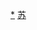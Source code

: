 <div style="position: relative" class="center">
{{Image label begin|image=Administrative Division Nanjing.png|width={{{1|360}}}|link=}} 
{{Image label|x=790|y=1020|scale={{{1|360}}}/1440|text=[[玄武区|<span style="color: black;">'''①'''</span>]]}}
{{Image label|x=750|y=1120|scale={{{1|360}}}/1440|text=[[秦淮区|<span style="color: black;">'''②'''</span>]]}}
{{Image label|x=590|y=1140|scale={{{1|360}}}/1440|text=[[建邺区|<span style="color: black;">'''③'''</span>]]}}
{{Image label|x=670|y=1000|scale={{{1|360}}}/1440|text=[[鼓楼区 (南京市)|<span style="color: black;">'''④'''</span>]]}}
{{Image label|x=320|y=1020|scale={{{1|360}}}/1440|text=[[浦口区|<span style="color: black;">'''浦口区'''</span>]]}}
{{Image label|x=950|y=880|scale={{{1|360}}}/1440|text=[[栖霞区|<span style="color: black;">'''栖霞区'''</span>]]}}
{{Image label|x=490|y=1260|scale={{{1|360}}}/1440|text=[[雨花台区|<span style="color: black;">'''雨花台区'''</span>]]}}
{{Image label|x=730|y=1400|scale={{{1|360}}}/1440|text=[[江宁区 (南京市)|<span style="color: black;">'''江宁区'''</span>]]}}
{{Image label|x=780|y=420|scale={{{1|360}}}/1440|text=[[六合区|<span style="color: black;">'''六合区'''</span>]]}}
{{Image label|x=1100|y=1900|scale={{{1|360}}}/1440|text=[[溧水区|<span style="color: black;">'''溧水区'''</span>]]}}
{{Image label|x=970|y=2410|scale={{{1|360}}}/1440|text=[[高淳区|<span style="color: black;">'''高淳区'''</span>]]}}
{{Image label|x=200|y=400|scale={{{1|360}}}/1440|text=[[玄武区|<span style="color: black;">'''① 玄武区'''</span>]]}}
{{Image label|x=200|y=480|scale={{{1|360}}}/1440|text=[[秦淮区|<span style="color: black;">'''② 秦淮区'''</span>]]}}
{{Image label|x=200|y=560|scale={{{1|360}}}/1440|text=[[建邺区|<span style="color: black;">'''③ 建邺区'''</span>]]}}
{{Image label|x=200|y=640|scale={{{1|360}}}/1440|text=[[鼓楼区 (南京市)|<span style="color: black;">'''④ 鼓楼区'''</span>]]}}
</div>
<noinclude>
[[Category:南京行政区划|*]]
[[Category:中华人民共和国地级行政区划图|苏]]
</noinclude>